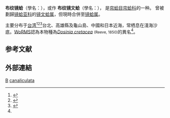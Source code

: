{{Speciesbox
 | taxon = Dosinia canaliculata
 | authority = 
 | synonyms_ref = <ref name="GBIF">{{GBIF |id=6127004 |taxon=''Dosinorbis canaliculata'' |authority=(Sowerby, 1887)}}</ref>
 | synonyms =
* ''[[Artemis|Artemis]] canaliculata'' <small>G. B. Sowerby II, 1852</small><ref name="WoRMS_538072">{{WoRMS |id=538072 |title=''Artemis canaliculata'' G. B. Sowerby II, 1852 |db=MolluscaBase |access-date=2021-12-16}}</ref><ref>{{cite journal |last=Petit |first=R. E. |year=2009 |title=George Brettingham Sowerby, I, II & III: their conchological publications and molluscan taxa |journal=''[[Zootaxa|Zootaxa]]'' |issue=2189 |pages=1–218 |url=http://www.mapress.com/zootaxa/2009/f/z02189p218f.pdf |language=en |access-date=2021-12-16 |archive-date=2021-05-11 |archive-url=https://web.archive.org/web/20210511032833/https://www.mapress.com/zootaxa/2009/f/z02189p218f.pdf }}</ref>
* ''Dosinorbis canaliculata'' <small>(G. B. Sowerby III, 1887)</small>
}}

'''布纹镜蛤'''（學名：''{{lang|la|Dosinia canaliculata}}''），或作
'''布纹镜文蛤'''（學名：''{{lang|la|Dosinorbis canaliculata}}''），
是[[帘蛤目|帘蛤目]][[帘蛤科|帘蛤科]]的一种。
曾被劃歸[[镜蛤亚科|镜蛤亚科]]的[[镜文蛤属|镜文蛤属]]{{r|shell_2724}}，但現時合併至[[镜蛤属|镜蛤属]]{{r|GBIF}}。

主要分布于[[台湾|台湾]]<ref>{{shelldoc_200001}}</ref><ref>{{shelldoc_200065}}</ref><ref>{{shelldoc_320090219045}}</ref>台北、高雄縣及龜山島{{r|shell_2724}}、中國和日本近海，常栖息在淺海沙底{{r|shell_2724}}。[[WoRMS|WoRMS]]認為本物種為''[[Dosinia_cretacea|Dosinia cretacea]]'' <small>(Reeve, 1850)</small>的異名<ref name="WoRMS_538072"/>。

== 参考文献 ==
{{reflist |refs=
<ref name="shell_2724">{{cite web
 |url=http://shell.sinica.edu.tw/chinese/shellbase_detail.php?science_no=2724
 |title=国际贝库：布纹镜蛤|publisher=台湾贝类资料库
 |access-date=2009-08-11|language=zh-hant}}</ref>
}}

== 外部連結 ==
{{taxonbar}}
[[Category:1852年描述的动物|B]]
[[Category:镜蛤属|canaliculata]]